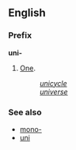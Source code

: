 ==English==
===Prefix===
'''uni-'''

#[[One]].
#:''[[unicycle]]''
#:''[[universe]]''

===See also===
*[[mono-]]
*[[uni]]